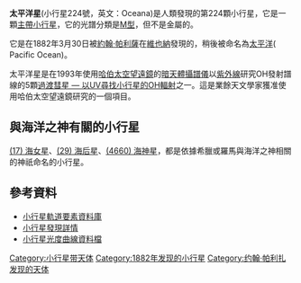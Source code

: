 {{disputed|time=2011-09-19T00:33:55+00:00}}
{{expert-subject|time=2011-09-19T00:33:55+00:00}}

{{noteTA
|1=zh-hans:海后星; zh-hant:海后星;
}}

<!-- Additional parameters for this template  are available at [[Template:Infobox_Planet|Template:Infobox Planet]]. -->{{Infobox Planet | discovery=yes | physical_characteristics = yes | bgcolour=#FFFFC0 | name=224 太平洋星
 | discoverer=[[約翰·帕利薩|約翰·帕利薩]]
 | discovered=1882年3月30日
 | alt_names=A899 EA, 1933 HO
 | mp_category=[[小行星|主帶]]
 | epoch=2005年1月30日 ([[儒略日|JD]] 2453400.5)
 | semimajor=395.723 [[Giga|G]][[公尺|m]] (2.645 [[天文單位|AU]])
 | perihelion=377.661 Gm (2.525 AU)
 | aphelion=413.786 Gm (2.766 AU)
 | eccentricity=0.046
 | period=1571.409 [[日|d]] (4.3 [[儒略年|a]])
 | inclination=5.838[[度|°]]
 | asc_node=353.03°
 | arg_peri=284.121°
 | mean_anomaly=119.434°
 | avg_speed=18.31 km/s
 | dimensions=62.0 km
 | mass=''unknown''
 | density=''unknown''
 | surface_grav=''unknown''
 | escape_velocity=''unknown''
 | rotation=18.933 [[hour|h]]
 | spectral_type=[[M-type_asteroid|M]]
 | abs_magnitude=8.59
 | albedo=0.169
 | single_temperature=''unknown''}}
'''太平洋星'''(小行星224號，英文：Oceana)是人類發現的第224顆小行星，它是一顆[[小行星|主帶]][[小行星|小行星]]，它的光譜分類是[[M-型小行星|M型]]，但不是金屬的。

它是在1882年3月30日被[[約翰·帕利薩|約翰·帕利薩]]在[[維也納|維也納]]發現的，稍後被命名為[[太平洋|太平洋]]( Pacific Ocean)。

太平洋星是在1993年使用[[哈伯太空望遠鏡|哈伯太空望遠鏡]]的[[暗天體攝譜儀|暗天體攝譜儀]]以[[紫外線|紫外線]]研究OH發射譜線的5顆[[哈伯搜尋過渡彗星|過渡彗星 — 以UV尋找小行星的OH輻射]]之一。這是業餘天文學家獲准使用哈伯太空望遠鏡研究的一個項目。

== 與海洋之神有關的小行星 ==
[[小行星17|(17) 海女星]]、[[小行星29|(29) 海后星]]、[[小行星4660|(4660) 海神星]]，都是依據希臘或羅馬與海洋之神相關的神祇命名的小行星。

== 參考資料 ==
*[ftp://ftp.lowell.edu/pub/elgb/astorb.html 小行星軌道要素資料庫]
*[http://cfa-www.harvard.edu/iau/lists/NumberedMPs.html 小行星發現詳情]{{WebCite|url=https://www.webcitation.org/5PkgpxwX0?url=http://cfa-www.harvard.edu/iau/lists/NumberedMPs.html |date=20070621022909 |dateformat=iso }}
*[http://spiff.rit.edu/richmond/parallax/phot/LCSUMPUB.TXT 小行星光度曲線資料檔]{{WebCite|url=https://www.webcitation.org/5mpv4lLIp?url=http://spiff.rit.edu/richmond/parallax/phot/LCSUMPUB.TXT |date=20100117001210 |dateformat=iso }}

{{小天體}}
{{Minor Planet Number|[[小行星223|小行星223]]|[[小行星225|小行星225]]}}

[[Category:小行星带天体|Category:小行星带天体]]
[[Category:1882年发现的小行星|Category:1882年发现的小行星]]
[[Category:约翰·帕利扎发现的天体|Category:约翰·帕利扎发现的天体]]